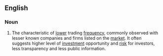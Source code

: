 ==English==

===Noun===
{{en-noun|-}}

# {{lb|en|finance|stock market}} The characteristic of [[lower]] trading [[frequency]], commonly observed with lesser known companies and firms listed on the [[market]]. It often suggests higher level of [[investment]] opportunity and [[risk]] for investors, less transparency and less public information.